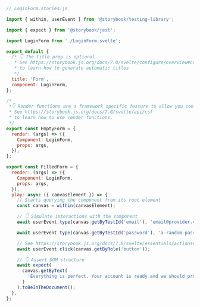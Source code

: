 ```js
// LoginForm.stories.js

import { within, userEvent } from '@storybook/testing-library';

import { expect } from '@storybook/jest';

import LoginForm from './LoginForm.svelte';

export default {
  /* 👇 The title prop is optional.
   * See https://storybook.js.org/docs/7.0/svelte/configure/overview#configure-story-loading
   * to learn how to generate automatic titles
   */
  title: 'Form',
  component: LoginForm,
};

/*
 *👇 Render functions are a framework specific feature to allow you control on how the component renders.
 * See https://storybook.js.org/docs/7.0/svelte/api/csf
 * to learn how to use render functions.
 */
export const EmptyForm = {
  render: (args) => ({
    Component: LoginForm,
    props: args,
  }),
};

export const FilledForm = {
  render: (args) => ({
    Component: LoginForm,
    props: args,
  }),
  play: async ({ canvasElement }) => {
    // Starts querying the component from its root element
    const canvas = within(canvasElement);

    // 👇 Simulate interactions with the component
    await userEvent.type(canvas.getByTestId('email'), 'email@provider.com');

    await userEvent.type(canvas.getByTestId('password'), 'a-random-password');

    // See https://storybook.js.org/docs/7.0/svelte/essentials/actions#automatically-matching-args to learn how to setup logging in the Actions panel
    await userEvent.click(canvas.getByRole('button'));

    // 👇 Assert DOM structure
    await expect(
      canvas.getByText(
        'Everything is perfect. Your account is ready and we should probably get you started!'
      )
    ).toBeInTheDocument();
  },
};
```
